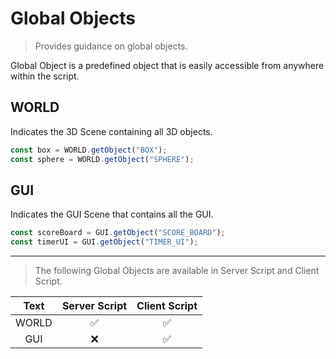 # Global Objects

> Provides guidance on global objects.

Global Object is a predefined object that is easily accessible from anywhere within the script.

## WORLD

Indicates the 3D Scene containing all 3D objects.

```js showLineNumbers
const box = WORLD.getObject("BOX");
const sphere = WORLD.getObject("SPHERE");
```

## GUI

Indicates the GUI Scene that contains all the GUI.

```js showLineNumbers
const scoreBoard = GUI.getObject("SCORE_BOARD");
const timerUI = GUI.getObject("TIMER_UI");
```

---

> The following Global Objects are available in Server Script and Client Script.

| Text  | Server Script | Client Script |
| :---: | :-----------: | :-----------: |
| WORLD |      ✅       |      ✅       |
|  GUI  |      ❌       |      ✅       |
